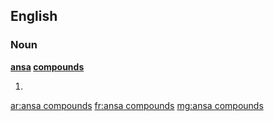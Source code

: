 ==English==

===Noun===
'''[[ansa]] [[compounds]]'''

# {{plural of|[[ansa compound]]}}

[[ar:ansa compounds]]
[[fr:ansa compounds]]
[[mg:ansa compounds]]